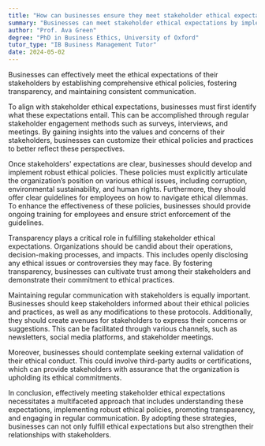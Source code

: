 ```yaml
---
title: "How can businesses ensure they meet stakeholder ethical expectations?"
summary: "Businesses can meet stakeholder ethical expectations by implementing robust ethical policies, promoting transparency, and engaging in regular communication."
author: "Prof. Ava Green"
degree: "PhD in Business Ethics, University of Oxford"
tutor_type: "IB Business Management Tutor"
date: 2024-05-02
---
```


Businesses can effectively meet the ethical expectations of their stakeholders by establishing comprehensive ethical policies, fostering transparency, and maintaining consistent communication.

To align with stakeholder ethical expectations, businesses must first identify what these expectations entail. This can be accomplished through regular stakeholder engagement methods such as surveys, interviews, and meetings. By gaining insights into the values and concerns of their stakeholders, businesses can customize their ethical policies and practices to better reflect these perspectives.

Once stakeholders' expectations are clear, businesses should develop and implement robust ethical policies. These policies must explicitly articulate the organization’s position on various ethical issues, including corruption, environmental sustainability, and human rights. Furthermore, they should offer clear guidelines for employees on how to navigate ethical dilemmas. To enhance the effectiveness of these policies, businesses should provide ongoing training for employees and ensure strict enforcement of the guidelines.

Transparency plays a critical role in fulfilling stakeholder ethical expectations. Organizations should be candid about their operations, decision-making processes, and impacts. This includes openly disclosing any ethical issues or controversies they may face. By fostering transparency, businesses can cultivate trust among their stakeholders and demonstrate their commitment to ethical practices.

Maintaining regular communication with stakeholders is equally important. Businesses should keep stakeholders informed about their ethical policies and practices, as well as any modifications to these protocols. Additionally, they should create avenues for stakeholders to express their concerns or suggestions. This can be facilitated through various channels, such as newsletters, social media platforms, and stakeholder meetings.

Moreover, businesses should contemplate seeking external validation of their ethical conduct. This could involve third-party audits or certifications, which can provide stakeholders with assurance that the organization is upholding its ethical commitments.

In conclusion, effectively meeting stakeholder ethical expectations necessitates a multifaceted approach that includes understanding these expectations, implementing robust ethical policies, promoting transparency, and engaging in regular communication. By adopting these strategies, businesses can not only fulfill ethical expectations but also strengthen their relationships with stakeholders.
    